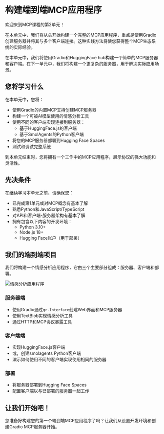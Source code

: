 # 构建端到端MCP应用程序

欢迎来到MCP课程的第2单元！

在本单元中，我们将从头开始构建一个完整的MCP应用程序，重点是使用Gradio创建服务器并将其与多个客户端连接。这种实践方法将使您获得整个MCP生态系统的实际经验。

<Tip>

在本单元中，我们将使用Gradio和HuggingFace hub构建一个简单的MCP服务器和客户端。在下一单元中，我们将构建一个更复杂的服务器，用于解决实际应用场景。

</Tip>

## 您将学习什么

在本单元中，您将：

- 使用Gradio的内置MCP支持创建MCP服务器
- 构建一个可被AI模型使用的情感分析工具
- 使用不同的客户端实现连接到服务器：
  - 基于HuggingFace.js的客户端
  - 基于SmolAgents的Python客户端
- 将您的MCP服务器部署到Hugging Face Spaces
- 测试和调试完整系统

到本单元结束时，您将拥有一个工作中的MCP应用程序，展示协议的强大功能和灵活性。

## 先决条件

在继续学习本单元之前，请确保您：

- 已完成第1单元或对MCP概念有基本了解
- 熟悉Python和JavaScript/TypeScript
- 对API和客户端-服务器架构有基本了解
- 拥有包含以下内容的开发环境：
  - Python 3.10+
  - Node.js 18+
  - Hugging Face账户（用于部署）

## 我们的端到端项目

我们将构建一个情感分析应用程序，它由三个主要部分组成：服务器、客户端和部署。

![情感分析应用程序](https://huggingface.co/datasets/mcp-course/images/resolve/main/unit2/1.png)

### 服务器端

- 使用Gradio通过`gr.Interface`创建Web界面和MCP服务器
- 使用TextBlob实现情感分析工具
- 通过HTTP和MCP协议暴露工具

### 客户端端

- 实现HuggingFace.js客户端
- 或，创建smolagents Python客户端
- 演示如何使用不同的客户端实现使用相同的服务器

### 部署

- 将服务器部署到Hugging Face Spaces
- 配置客户端以与已部署的服务器一起工作

## 让我们开始吧！

您准备好构建您的第一个端到端MCP应用程序了吗？让我们从设置开发环境和创建Gradio MCP服务器开始。 
